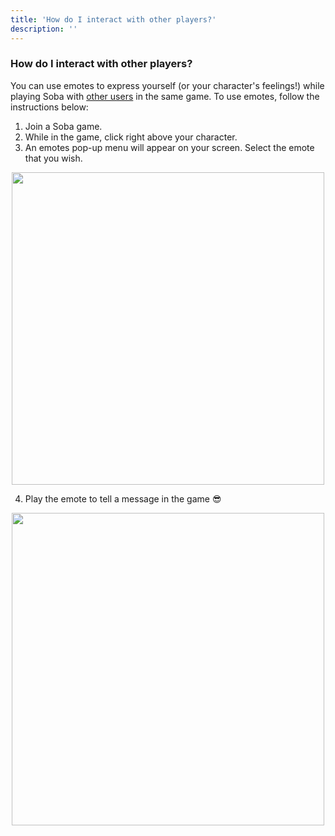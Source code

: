 ```yaml
---
title: 'How do I interact with other players?'
description: ''
---
```


### How do I interact with other players?

You can use emotes to express yourself (or your character's feelings!) while playing Soba with [other users](https://wiki.soba.xyz/getting-started/getting-started/co-creation) in the same game. To use emotes, follow the instructions below:

1. Join a Soba game.
2. While in the game, click right above your character.
3. An emotes pop-up menu will appear on your screen. Select the emote that you wish.

<p align="center">
  <img width="500" noZoom src="https://i.imgur.com/K2mOdpA.png" />
</p>

4. Play the emote to tell a message in the game 😎

<p align="center">
  <img width="500" noZoom src="https://i.imgur.com/y7LEofo.png" />
</p>
